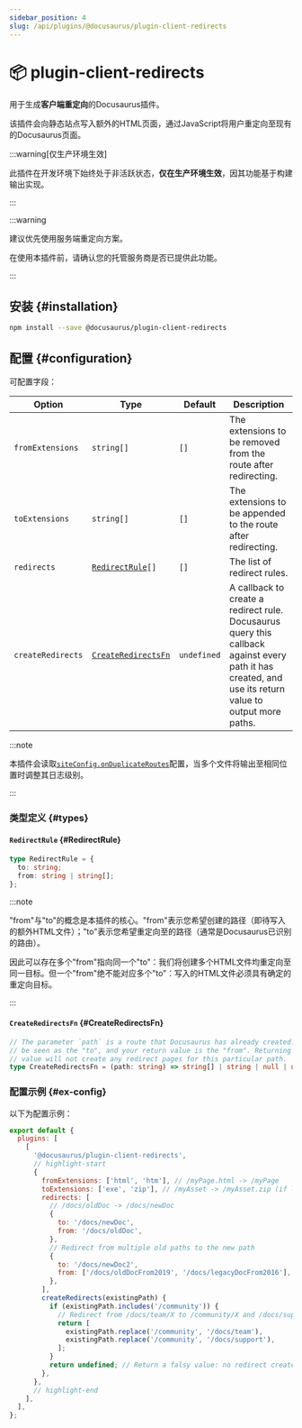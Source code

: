 ```yaml
---
sidebar_position: 4
slug: /api/plugins/@docusaurus/plugin-client-redirects
---
```


# 📦 plugin-client-redirects


用于生成**客户端重定向**的Docusaurus插件。

该插件会向静态站点写入额外的HTML页面，通过JavaScript将用户重定向至现有的Docusaurus页面。

:::warning[仅生产环境生效]

此插件在开发环境下始终处于非活跃状态，**仅在生产环境生效**，因其功能基于构建输出实现。

:::

:::warning

建议优先使用服务端重定向方案。

在使用本插件前，请确认您的托管服务商是否已提供此功能。

:::

## 安装 {#installation}

```bash npm2yarn
npm install --save @docusaurus/plugin-client-redirects
```

## 配置 {#configuration}

可配置字段：

<APITable>

| Option | Type | Default | Description |
| --- | --- | --- | --- |
| `fromExtensions` | `string[]` | `[]` | The extensions to be removed from the route after redirecting. |
| `toExtensions` | `string[]` | `[]` | The extensions to be appended to the route after redirecting. |
| `redirects` | <code>[RedirectRule](#RedirectRule)[]</code> | `[]` | The list of redirect rules. |
| `createRedirects` | <code>[CreateRedirectsFn](#CreateRedirectsFn)</code> | `undefined` | A callback to create a redirect rule. Docusaurus query this callback against every path it has created, and use its return value to output more paths. |

</APITable>

:::note

本插件会读取[`siteConfig.onDuplicateRoutes`](../docusaurus.config.js.mdx#onDuplicateRoutes)配置，当多个文件将输出至相同位置时调整其日志级别。

:::

### 类型定义 {#types}

#### `RedirectRule` {#RedirectRule}

```ts
type RedirectRule = {
  to: string;
  from: string | string[];
};
```

:::note

"from"与"to"的概念是本插件的核心。"from"表示您希望创建的路径（即待写入的额外HTML文件）；"to"表示您希望重定向至的路径（通常是Docusaurus已识别的路由）。

因此可以存在多个"from"指向同一个"to"：我们将创建多个HTML文件均重定向至同一目标。但一个"from"绝不能对应多个"to"：写入的HTML文件必须具有确定的重定向目标。

:::

#### `CreateRedirectsFn` {#CreateRedirectsFn}

```ts
// The parameter `path` is a route that Docusaurus has already created. It can
// be seen as the "to", and your return value is the "from". Returning a falsy
// value will not create any redirect pages for this particular path.
type CreateRedirectsFn = (path: string) => string[] | string | null | undefined;
```

### 配置示例 {#ex-config}

以下为配置示例：

```js title="docusaurus.config.js"
export default {
  plugins: [
    [
      '@docusaurus/plugin-client-redirects',
      // highlight-start
      {
        fromExtensions: ['html', 'htm'], // /myPage.html -> /myPage
        toExtensions: ['exe', 'zip'], // /myAsset -> /myAsset.zip (if latter exists)
        redirects: [
          // /docs/oldDoc -> /docs/newDoc
          {
            to: '/docs/newDoc',
            from: '/docs/oldDoc',
          },
          // Redirect from multiple old paths to the new path
          {
            to: '/docs/newDoc2',
            from: ['/docs/oldDocFrom2019', '/docs/legacyDocFrom2016'],
          },
        ],
        createRedirects(existingPath) {
          if (existingPath.includes('/community')) {
            // Redirect from /docs/team/X to /community/X and /docs/support/X to /community/X
            return [
              existingPath.replace('/community', '/docs/team'),
              existingPath.replace('/community', '/docs/support'),
            ];
          }
          return undefined; // Return a falsy value: no redirect created
        },
      },
      // highlight-end
    ],
  ],
};
```